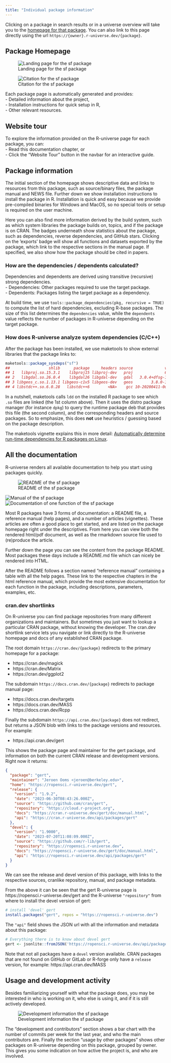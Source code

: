 ```yaml
---
title: "Individual package information"
---
```


Clicking on a package in search results or in a universe overview will take you to the [homepage for that package](/browse/packages.html). You can also link to this page directly using the url `https://{owner}.r-universe.dev/{package}`.


## Package Homepage

![Landing page for the sf package](../img/pkg-.png){group="pkg" fig-alt="Landing page for the sf package, displaying much information including installation instructions."}

![Citation for the sf package](../img/pkg-citation.png){group="pkg" fig-alt="Citation for the sf package."}

Each package page is automatically generated and provides:  
- Detailed information about the project,  
- Installation instructions for quick setup in R,  
- Other relevant resources.  

## Website tour

To explore the information provided on the R-universe page for each package, you can:  
- Read this documentation chapter, or  
- Click the "Website Tour" button in the navbar for an interactive guide.  

## Package information

The initial section of the homepage shows descriptive data and links to resources from this package, such as source/binary files, the package manual and NEWS file. 
Further down we show installation instructions to install the package in R. 
Installation is quick and easy because we provide pre-compiled binaries for Windows and MacOS, so no special tools or setup is required on the user machine.

Here you can also find more information derived by the build system, such as which system libraries the package builds on, topics, and if the package is on CRAN. 
The badges underneath show statistics about the package, such as dependencies, reverse dependencies, and GitHub stars. 
Clicking on the ’exports’ badge will show all functions and datasets exported by the package, which link to the respective sections in the manual page. 
If specified, we also show how the package should be cited in papers.

### How are the dependencies / dependents calculated?

Dependencies and dependents are derived using transitive (recursive) strong dependencies.  
- Dependencies: Other packages required to use the target package.  
- Dependents: Packages listing the target package as a dependency.  

At build time, we use `tools::package_dependencies(pkg, recursive = TRUE)` to compute the list of hard dependencies, excluding R-base packages. The size of this list determines the `dependencies` value, while the `dependents` value reflects the number of packages in R-universe depending on the target package.  


### How does R-universe analyze system dependencies (C/C++)

After the package has been installed, we use maketools to show external libraries that the package links to:

```r
maketools::package_sysdeps("sf")
##                 shlib      package     headers source              version
## 1   libproj.so.15.3.1    libproj15 libproj-dev   proj              6.3.1-1
## 2   libgdal.so.26.0.4    libgdal26 libgdal-dev   gdal   3.0.4+dfsg-1build3
## 3 libgeos_c.so.1.13.1 libgeos-c1v5 libgeos-dev   geos        3.8.0-1build1
## 4 libstdc++.so.6.0.28   libstdc++6        <NA>    gcc 10-20200411-0ubuntu1
```

In a nutshell, maketools calls `ldd` on the installed R package to see which `.so` files are linked (the 1st column above). 
Then it uses the distro package manager (for instance `dpkg`) to query the runtime package deb that provides this file (the second column), and the corresponding headers and source packages. 
So to emphasize, this does __not__ use heuristics / guessing based on the package description.

The maketools vignette explains this in more detail: [Automatically determine run-time dependencies for R packages on Linux](https://cran.r-project.org/web/packages/maketools/vignettes/sysdeps.html).



## All the documentation

R-universe renders all available documentation to help you start using packages quickly.

![README of the sf package](../img/pkg-readme.png){group="pkg" fig-alt="README of the sf package."}

![Manual of the sf package](../img/pkg-manual.png){group="pkg" fig-alt="Manual of the sf package, displaying a list of all functions in the package, hyperlinked."}
![Documentation of one function of the sf package](../img/pkg-function-doc.png){group="pkg" fig-alt="Documentation of one function of the sf package."}


Most R packages have 3 forms of documentation: a README file, a reference manual (help pages), and a number of articles (vignettes). 
These articles are often a good place to get started, and are listed on the package homepage right under the descriptives. 
From here you can view both the rendered html/pdf document, as well as the rmarkdown source file used to (re)produce the article.

Further down the page you can see the content from the package README. 
Most packages these days include a README.md file which can nicely be rendered into HTML.

After the README follows a section named “reference manual” containing a table with all the help pages. 
These link to the respective chapters in the html reference manual, which provide the most extensive documentation for each function in the package, including descriptions, parameters, examples, etc.

### cran.dev shortlinks

On R-universe you can find package repositories from many different organizations and maintainers.
But sometimes you just want to lookup a particular CRAN package, without knowing the developer.
The cran.dev shortlink service lets you navigate or link directly to the R-universe homepage and docs of any established CRAN package.


The root domain `https://cran.dev/{package}` redirects to the primary homepage for a package:

  - https://cran.dev/magick
  - https://cran.dev/Matrix
  - https://cran.dev/ggplot2

The subdomain `https://docs.cran.dev/{package}` redirects to package manual page:

  - https://docs.cran.dev/targets
  - https://docs.cran.dev/MASS
  - https://docs.cran.dev/Rcpp

Finally the subdomain `https://api.cran.dev/{package}` does not redirect, but returns a JSON blob with links to the package versions and resources. For example:

  - https://api.cran.dev/gert

This shows the package page and maintainer for the gert package, and information on both the current CRAN release and development versions. Right now it returns:

```json
{
  "package": "gert",
  "maintainer": "Jeroen Ooms <jeroen@berkeley.edu>",
  "home": "https://ropensci.r-universe.dev/gert",
  "release": {
    "version": "1.9.2",
    "date": "2023-06-30T08:43:26.000Z",
    "source": "https://github.com/cran/gert",
    "repository": "https://cloud.r-project.org",
    "docs": "https://cran.r-universe.dev/gert/doc/manual.html",
    "api": "https://cran.r-universe.dev/api/packages/gert"
  },
  "devel": {
    "version": "1.9000",
    "date": "2023-07-20T11:08:09.000Z",
    "source": "https://github.com/r-lib/gert",
    "repository": "https://ropensci.r-universe.dev",
    "docs": "https://ropensci.r-universe.dev/gert/doc/manual.html",
    "api": "https://ropensci.r-universe.dev/api/packages/gert"
  }
}
```

We can see the release and devel version of this package, with links to the respective sources, cranlike repository, manual, and package metadata.

From the above it can be seen that the gert R-universe page is https://ropensci.r-universe.dev/gert and the R-universe `"repository"` from where to install the devel version of gert:

```r
# install 'devel' gert
install.packages("gert", repos = "https://ropensci.r-universe.dev")
```

The `"api"` field shows the JSON url with all the information and metadata about this package:

```r
# Everything there is to know about devel gert
gert <- jsonlite::fromJSON('https://ropensci.r-universe.dev/api/packages/gert')
```

Note that not all packages have a `devel` version available. CRAN packages that are not found on GitHub or GitLab or R-forge only have a `release` version, for example: https://api.cran.dev/MASS

## Usage and development activity

Besides familiarizing yourself with what the package does, you may be interested in who is working on it, who else is using it, and if it is still actively developed.

![Development information the sf package](../img/pkg-development.png){group="pkg" fig-alt="Development information the sf package"}

The “development and contributors” section shows a bar chart with the number of commits per week for the last year, and who the main contributors are. 
Finally the section “usage by other packages” shows other packages on R-universe depending on this package, grouped by owner. 
This gives you some indication on how active the project is, and who are involved.
